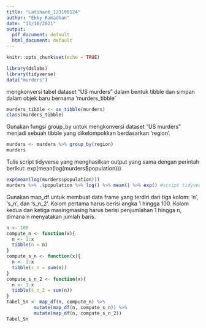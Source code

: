 ```yaml
---
title: "Latihan6_123190124"
author: "Ekky Ramadhan"
date: "11/10/2021"
output:
  pdf_document: default
  html_document: default
---
```


```r
knitr::opts_chunk$set(echo = TRUE)
```

```r
library(dslabs)
library(tidyverse)
data("murders")
```


mengkonversi tabel dataset “US murders” dalam bentuk tibble dan simpan dalam objek baru bernama ‘murders_tibble’

```r
murders_tibble <- as_tibble(murders)
class(murders_tibble)
```
Gunakan fungsi group_by untuk mengkonversi dataset “US murders” menjadi sebuah tibble yang dikelompokkan berdasarkan ‘region’.

```r
murders <- murders %>% group_by(region)
murders
```
Tulis script tidyverse yang menghasilkan output yang sama dengan perintah berikut: exp(mean(log(murders$population)))

```r
exp(mean(log(murders$population)))
murders %>% .$population %>% log() %>% mean() %>% exp() #script tidyverse
```
Gunakan map_df untuk membuat data frame yang terdiri dari tiga kolom: ‘n’, ‘s_n’, dan ‘s_n_2’. Kolom
pertama harus berisi angka 1 hingga 100. Kolom kedua dan ketiga masingmasing harus berisi penjumlahan
1 hingga n, dimana n menyatakan jumlah baris.

```r
n <- 100
compute_n <- function(x){
  n <- 1:x
  tibble(n = n)
}
compute_s_n <- function(x){
  n <- 1:x
  tibble(s_n = sum(n))
}
compute_s_n_2 <- function(x){
  n <- 1:x
  tibble(s_n_2 = sum(n))
}
Tabel_Sn <- map_df(n, compute_n) %>%
          mutate(map_df(n, compute_s_n)) %>%
          mutate(map_df(n, compute_s_n_2))
Tabel_Sn
```
